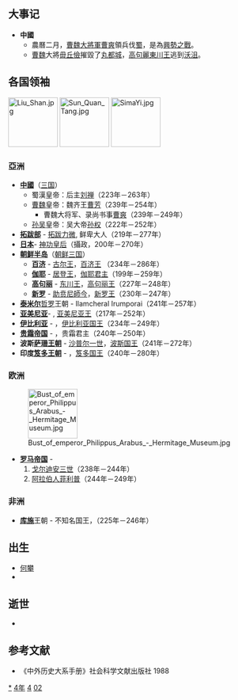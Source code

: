 {{yearTOC|244|曹魏'''[[正始_(曹芳)|正始]]五年'''；蜀汉'''[[延熙_(刘禅)|延熙]]七年'''；东吴'''[[赤烏|赤烏]]七年'''}}

== 大事记 ==
*'''中國'''
**農曆二月，[[曹魏|曹魏]][[大將軍|大將軍]][[曹爽|曹爽]]領兵伐[[蜀漢|蜀]]，是為[[興勢之戰|興勢之戰]]。
**[[曹魏|曹魏]]大將[[毌丘儉|毌丘儉]]摧毀了[[丸都城|丸都城]]，[[高句麗|高句麗]][[東川王|東川王]]逃到[[沃沮|沃沮]]。

== 各国领袖 ==
[[File:Liu_Shan.jpg|100px]]
[[File:Sun_Quan_Tang.jpg|100px]]
[[File:SimaYi.jpg|100px]]
=== 亞洲 ===
*'''[[中國|中國]]'''（[[三国|三国]]）
**蜀漢皇帝：后主[[刘禅|刘禅]]（223年－263年）
**[[曹魏|曹魏]]皇帝：魏齐王[[曹芳|曹芳]]（239年－254年）
*** 曹魏大将军、录尚书事[[曹爽|曹爽]]（239年－249年）
**[[孙吴|孙吴]]皇帝：吴大帝[[孙权|孙权]]（222年－252年）
*'''[[拓跋部|拓跋部]]''' - [[拓跋力微|拓跋力微]], 鲜卑大人（219年－277年）
*'''[[日本|日本]]'''- [[神功皇后|神功皇后]]（攝政，200年－270年）
*'''[[朝鲜半岛|朝鲜半岛]]'''（[[朝鲜三国|朝鲜三国]]）
**'''[[百济|百济]]''' - [[古尔王|古尔王]]，[[百济君主列表|百济王]] （234年－286年）
**'''[[伽耶|伽耶]]''' - [[居登王|居登王]]，[[朝鲜半岛君主列表|伽耶君主]]（199年－259年）
**'''[[高句丽|高句丽]]''' - [[东川王|东川王]]，[[高句丽君主列表|高句丽王]]（227年－248年）
**'''[[新罗|新罗]]''' - [[助贲尼師今|助贲尼師今]]，[[新罗君主列表|新罗王]]（230年－247年）
*'''[[泰米尔人|泰米尔]]'''[[哲罗|哲罗]]王朝 - Ilamcheral Irumporai（241年－257年）
*'''[[亚美尼亚|亚美尼亚]]'''- {{link-en|梯里达底二世 (亚美尼亚)|Tiridates II of Armenia|梯里达底二世}}, [[亚美尼亚君主列表|亚美尼亚王]]（217年－252年）
*'''[[高加索伊比利亚王国|伊比利亚]]''' - {{link-en|巴库一世|Bacurius I of Iberia}}，[[格鲁吉亚君主列表|伊比利亚国王]]（234年－249年）
*'''[[贵霜帝国|贵霜帝国]]''' - {{link-en|婆什色迦|Vāsishka}}，贵霜君主（240年－250年）
*'''波斯[[萨珊王朝|萨珊王朝]]''' - [[沙普尔一世|沙普尔一世]]，[[伊朗君主列表|波斯国王]]（241年－272年）
*'''印度[[笈多王朝|笈多王朝]]''' - {{link-en|室利笈多|Gupta (king)}}，[[印度君主列表|笈多国王]]（240年－280年）

=== 欧洲 ===
[[File:Bust_of_emperor_Philippus_Arabus_-_Hermitage_Museum.jpg|100px]]
*'''[[罗马帝国|罗马帝国]]''' - 
*#[[戈尔迪安三世|戈尔迪安三世]]（238年－244年）
*#[[阿拉伯人菲利普|阿拉伯人菲利普]]（244年－249年）

=== 非洲 ===
*'''[[库施|库施]]'''王朝 - 不知名国王，（225年－246年）

== 出生 ==
* [[何攀|何攀]] 
*

== 逝世 ==
*
==参考文献==
{{reflist}}
*《中外历史大系手册》社会科学文献出版社 1988
{{Wikisource year mention}}

[[Category:244年|*]]
[[Category:240年代|4年]]
[[Category:3世纪各年|4]]
[[Category:甲子年|02]]